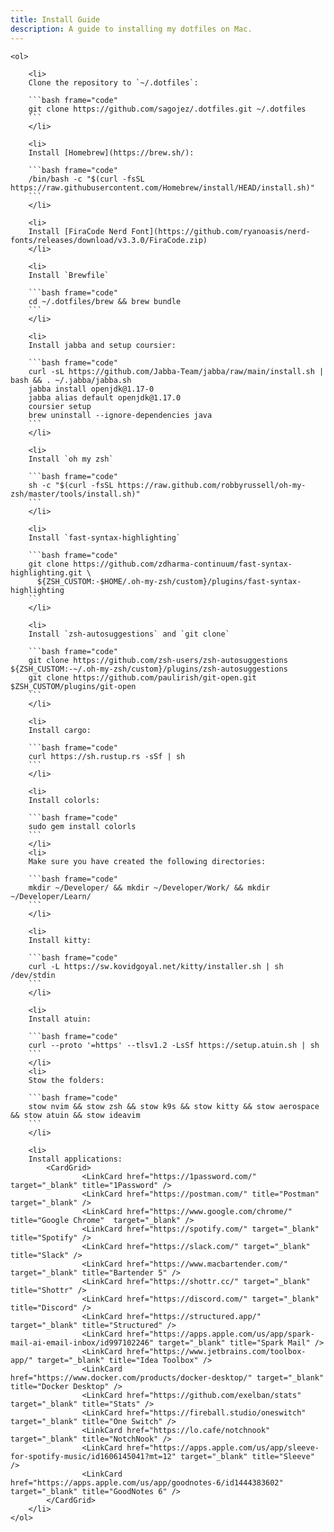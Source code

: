 ```yaml
---
title: Install Guide
description: A guide to installing my dotfiles on Mac.
---
```



<Steps>

    <ol>
    
        <li> 
        Clone the repository to `~/.dotfiles`:
        
        ```bash frame="code"
        git clone https://github.com/sagojez/.dotfiles.git ~/.dotfiles
        ```
        </li>
        
        <li>
        Install [Homebrew](https://brew.sh/):
        
        ```bash frame="code"
        /bin/bash -c "$(curl -fsSL https://raw.githubusercontent.com/Homebrew/install/HEAD/install.sh)"
        ```
        </li>
        
        <li>
        Install [FiraCode Nerd Font](https://github.com/ryanoasis/nerd-fonts/releases/download/v3.3.0/FiraCode.zip)
        </li>
        
        <li>
        Install `Brewfile`
        
        ```bash frame="code"
        cd ~/.dotfiles/brew && brew bundle
        ```
        </li>
        
        <li>
        Install jabba and setup coursier:
       
        ```bash frame="code"
        curl -sL https://github.com/Jabba-Team/jabba/raw/main/install.sh | bash && . ~/.jabba/jabba.sh
        jabba install openjdk@1.17-0
        jabba alias default openjdk@1.17.0
        coursier setup
        brew uninstall --ignore-dependencies java
        ```
        </li>
        
        <li>
        Install `oh my zsh`
        
        ```bash frame="code"
        sh -c "$(curl -fsSL https://raw.github.com/robbyrussell/oh-my-zsh/master/tools/install.sh)"
        ```
        </li>
        
        <li>
        Install `fast-syntax-highlighting`
        
        ```bash frame="code"
        git clone https://github.com/zdharma-continuum/fast-syntax-highlighting.git \
          ${ZSH_CUSTOM:-$HOME/.oh-my-zsh/custom}/plugins/fast-syntax-highlighting
        ```
        </li>
        
        <li>
        Install `zsh-autosuggestions` and `git clone`
        
        ```bash frame="code"
        git clone https://github.com/zsh-users/zsh-autosuggestions ${ZSH_CUSTOM:-~/.oh-my-zsh/custom}/plugins/zsh-autosuggestions
        git clone https://github.com/paulirish/git-open.git $ZSH_CUSTOM/plugins/git-open
        ```
        </li>
        
        <li>
        Install cargo:
        
        ```bash frame="code"
        curl https://sh.rustup.rs -sSf | sh
        ```
        </li>
        
        <li>
        Install colorls:
        
        ```bash frame="code"
        sudo gem install colorls
        ```
        </li>
        <li>
        Make sure you have created the following directories:
        
        ```bash frame="code"
        mkdir ~/Developer/ && mkdir ~/Developer/Work/ && mkdir ~/Developer/Learn/
        ```
        </li>
        
        <li>
        Install kitty:
        
        ```bash frame="code"
        curl -L https://sw.kovidgoyal.net/kitty/installer.sh | sh /dev/stdin
        ```
        </li>
        
        <li>
        Install atuin:
        
        ```bash frame="code"
        curl --proto '=https' --tlsv1.2 -LsSf https://setup.atuin.sh | sh
        ```
        </li>
        <li>
        Stow the folders:
        
        ```bash frame="code"
        stow nvim && stow zsh && stow k9s && stow kitty && stow aerospace && stow atuin && stow ideavim
        ```
        </li>
        
        <li>
        Install applications:
            <CardGrid>
                    <LinkCard href="https://1password.com/" target="_blank" title="1Password" />
                    <LinkCard href="https://postman.com/" title="Postman" target="_blank" />
                    <LinkCard href="https://www.google.com/chrome/" title="Google Chrome"  target="_blank" />
                    <LinkCard href="https://spotify.com/" target="_blank" title="Spotify" />
                    <LinkCard href="https://slack.com/" target="_blank" title="Slack" />
                    <LinkCard href="https://www.macbartender.com/" target="_blank" title="Bartender 5" />
                    <LinkCard href="https://shottr.cc/" target="_blank" title="Shottr" />
                    <LinkCard href="https://discord.com/" target="_blank" title="Discord" />
                    <LinkCard href="https://structured.app/" target="_blank" title="Structured" />
                    <LinkCard href="https://apps.apple.com/us/app/spark-mail-ai-email-inbox/id997102246" target="_blank" title="Spark Mail" />
                    <LinkCard href="https://www.jetbrains.com/toolbox-app/" target="_blank" title="Idea Toolbox" />
                    <LinkCard href="https://www.docker.com/products/docker-desktop/" target="_blank" title="Docker Desktop" />
                    <LinkCard href="https://github.com/exelban/stats" target="_blank" title="Stats" />
                    <LinkCard href="https://fireball.studio/oneswitch" target="_blank" title="One Switch" />
                    <LinkCard href="https://lo.cafe/notchnook" target="_blank" title="NotchNook" />
                    <LinkCard href="https://apps.apple.com/us/app/sleeve-for-spotify-music/id1606145041?mt=12" target="_blank" title="Sleeve" />
                    <LinkCard href="https://apps.apple.com/us/app/goodnotes-6/id1444383602" target="_blank" title="GoodNotes 6" />
            </CardGrid>
        </li>
    </ol>

</Steps>
